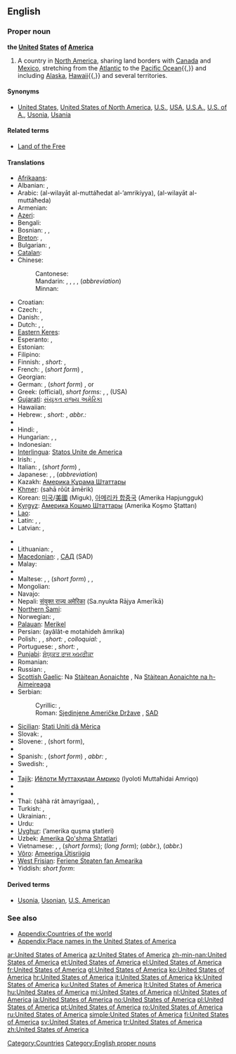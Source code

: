 ==English==
{{wikipedia|United States|United States of America}}

===Proper noun===
'''the [[united|United]] [[states|States]] [[of]] [[America]]'''

# A country in [[North America]], sharing land borders with [[Canada]] and [[Mexico]], stretching from the [[Atlantic Ocean|Atlantic]] to the [[Pacific Ocean]]{{,}} and including [[Alaska]], [[Hawaii]]{{,}} and several territories.

====Synonyms====
* {{italbrac-colon|country in North America}} [[United States]], [[United States of North America]], [[U.S.]], [[USA]], [[U.S.A.]], [[U.S. of A.]], [[Usonia]], [[Usania]]

====Related terms====
* [[Land of the Free]]

====Translations====
{{trans-top|Country in North America}}
* [[Afrikaans]]: {{t|af|Verenigde State van Amerika|xs=Afrikaans}}
* Albanian: {{t|sq|Shtete e Bashkuara të Amerikës|xs=Albanian}}, {{t|sq|SHBA|xs=Albanian}}
* Arabic: {{Arab|[[الولايات المتحدة الأمريكية]]}} (al-wilayāt al-muttáħedat al-’amrikíyya), {{Arab|[[الولايات المتحدة]]}} (al-wilayāt al-muttáħeda) {{f|p}}
* Armenian: {{t-|hy|Ամերիկայի Միացյալ Նահանգներ|tr=Amerikayi Miac'yal Nahangner}}
* [[Azeri]]: {{t+|az|Amerika Birləşmiş Ştatları|xs=Azeri}}
* Bengali: {{BNchar|[[মার্কিন যুক্তরাষ্ট্র]]}}
* Bosnian: {{t-|bs|Sjedinjene Američke Države|f|p}}, {{t-|bs|Amerika|f}}, {{t-|bs|SAD}}
* [[Breton]]: {{t|br|Stadoù-Unanet Amerika|f|p|xs=Breton}}, {{t-|br|SUA|xs=Breton}}
* Bulgarian: {{t|bg|Съединени Американски Щати|tr=Sǎedineni amerikanski štati}}, {{t|bg|САЩ}}
* [[Catalan]]: {{t|ca|Estats Units d'Amèrica|m|p}}
* Chinese:
*: Cantonese: {{tø|yue|美利堅合眾國|sc=Hani|xs=Cantonese}}
*: Mandarin: {{t|cmn|美利堅合衆國|sc=Hani}},  {{t|cmn|美利坚合众国|tr=Měilìjiān Hézhòngguó|sc=Hani}},  {{t-|cmn|美國|sc=Hani}},  {{t-|cmn|美国|tr=Měiguó|sc=Hani}}, {{t-|cmn|美|tr=Měi-|sc=Hani}} (''abbreviation'')
*: Minnan: {{t+|nan|Bí-kok}}
* Croatian: {{t-|hr|Sjedinjene Američke Države|f|p}}
* Czech: {{t-|cs|Spojené státy americké}}, {{t-|cs|Spojené státy}}
* Danish: {{t|da|Amerikas Forenede Stater}}, {{t|da|Forenede Stater}}
* Dutch: {{t+|nl|Verenigde Staten van Amerika|f|p}}, {{t+|nl|Verenigde Staten}}, {{t-|nl|VS}}
* [[Eastern Keres]]: {{tø|kee|'Amelika-hui-pu-'ia}}
* Esperanto: {{t+|eo|Usono|xs=Esperanto}}, {{t+|eo|Unuiĝintaj Ŝtatoj de Ameriko|xs=Esperanto}}
* Estonian: {{t+|et|Ameerika Ühendriigid}}
* Filipino: {{t-|tl|Estados Unidos ng Amerika|xs=Tagalog}}
* Finnish: {{t+|fi|Amerikan yhdysvallat}}, ''short:'' {{t+|fi|Yhdysvallat}}, {{t+|fi|USA}}
* French: {{t+|fr|États-Unis d'Amérique|m|p}}, (''short form'') {{t+|fr|États-Unis|m|p}}, {{t|fr|É-U}}
* Georgian: {{t-|ka|ამერიკის შეერთებული შტატები|tr=amerikis šeert'ebuli štatebi|sc=Geor|xs=Georgian}}
* German: {{t+|de|Vereinigte Staaten von Amerika||m|p}}, (''short form'') {{t+|de|Vereinigte Staaten|m|p}}, {{t+|de|USA|m|p}} or {{f|s}}
* Greek: {{t+|el|Ηνωμένες Πολιτείες της Αμερικής|f|p|tr=Inoménes Politeíes tis Amerikís}} (official), ''short forms:'' {{t-|el|Ηνωμένες Πολιτείες Αμερικής|f|p|tr=Inoménes Politeíes Amerikís}}, {{t+|el|Ηνωμένες Πολιτείες|f|p|tr=Inoménes Politeíes}}, {{t+|el|ΗΠΑ|f|p|tr=IPA}} (USA)
* [[Gujarati]]: [[સંયુકત રાજ્ય અમેરિકા]]
* Hawaiian: {{tø|haw|'Amelika Huipū'ia}}
* Hebrew: {{t|he|ארצות הברית של אמריקה|tr=Artsot ha-Brit shel Amerika}}, ''short:'' {{t|he|ארצות הברית|tr=Artsot ha-Brit}}, ''abbr.:'' {{t-|he|ארה״ב|tr=ARH-B}}
* {{trreq|Hiligaynon}}
* Hindi: {{t-|hi|संयुक्त राज्य अमरीका|tr=Sa.nyukta Rājya Amrīkā|xs=Hindi}}, {{t-|hi|संयुक्त राष्ट्र अमरीका|tr=Sa.nyukta Raštra Amrīkā|xs=Hindi}}
* Hungarian: {{t+|hu|Amerikai Egyesült Államok}},  {{t|hu|Egyesült Államok}},  {{t|hu|USA}}
* Indonesian: {{t-|id|Amerika Serikat|xs=Indonesian}}
* [[Interlingua]]: [[Statos Unite de America]]
* Irish: {{t|ga|Stáit Aontaithe Mheiriceá|xs=Irish}}, {{t|ga|Meiriceá|xs=Irish}}
* Italian: {{t+|it|Stati Uniti d'America|m|p}}, (''short form'') {{t+|it|Stati Uniti|m|p}}, {{t-|it|SUA}}
* Japanese: {{t+|ja|米国|tr=べいこく, Béikoku}}, {{t+|ja|アメリカ合衆国|tr=アメリカがっしゅうこく, Ameriká Gasshūkoku}}, {{t+|ja|米|tr=べい, Bei-}} (''abbreviation'')
* Kazakh: [[Америка Құрама Штаттары]]
* [[Khmer]]: {{Khmr|[[សហរដ្ឋអាមេរិក]]}} (sahā rōŭt āmērik)
* Korean: [[미국]]/[[美國]] (Miguk), [[아메리카 합중국]] (Amerika Hapjungguk)
* [[Kyrgyz]]: [[Америка Кошмо Штаттары]] (Amerika Koşmo Ştattarı)
* [[Lao]]: {{t-|lo|ສະຫະລັດອະເມລິກາ|tr=saha lat 'ameelikaa|sc=Laoo|xs=Lao}}
* Latin: {{t|la|Respublicae Unitae Americae}}, {{t|la|Status Uniti Americae}}, {{t|la|Civitates Foederatae Americae}}
* Latvian: {{t-|lv|Amerikas Savienotās Valstis|xs=Latvian}}, {{t-|lv|ASV|xs=Latvian}}
{{trans-mid}}
* {{trreq|Laz}}
* Lithuanian: {{t+|lt|Jungtinės Amerikos Valstijos|xs=Lithuanian}}, {{t+|lt|JAV|xs=Lithuanian}}
* [[Macedonian]]: {{t-|mk|Соединети Американски Држави|p|tr=Soedíneti Ameríkanski D'ržavi}}, [[САД]] (SAD)
* Malay: {{t|ms|Amerika Syarikat|xs=Malay}}
* {{trreq|Malayalam}}
* Maltese: {{t|mt|Stati Uniti ta' l-Amerika|xs=Maltese}}, {{t|mt|l-Istati Uniti ta' l-Amerika|xs=Maltese}}, (''short form'') {{t-|mt|Stati Uniti|xs=Maltese}}, {{t|mt|l-Istati Uniti|xs=Maltese}}, {{t-|mt|USA|xs=Maltese}}
* Mongolian: {{t|mn|Америкийн Нэгдсэн Улс|tr=Amerikiyn Negdsen Uls|sc=Cyrl|xs=Mongolian}}
* Navajo: {{tø|nv|Wááshindoon bikéyah ałhidadiidzooígíí}}
* Nepali: [[संयुक्त राज्य अमेरिका]] (Sa.nyukta Rājya Amerīkā)
* [[Northern Sami]]: {{tø|se|Amerihká ovttastuvvan stáhtat}}
* Norwegian: {{t+|no|Amerikas forente stater}}, {{t|no|De forente stater}}
* [[Palauan]]: [[Merikel]]
* Persian: {{fa-Arab|[[ایالات متحده آمریکا|ایالات متحدهٔ آمریکا]]}} (ayâlât-e motahideh âmrika)
* Polish: {{t-|pl|Stany Zjednoczone Ameryki|m|p}}, {{t-|pl|Stany Zjednoczone Ameryki Północnej}}, ''short:'' {{t+|pl|Stany Zjednoczone}}, ''colloquial:'' {{t|pl|Stany}}, {{t+|pl|USA}}
* Portuguese: {{t|pt|Estados Unidos da América|m|p}}, ''short:'' {{t+|pt|Estados Unidos|m|p}}, {{t+|pt|EUA}}
* [[Punjabi]]: [[ਸੰਯੁਕਤ ਰਾਜ ਅਮਰੀਕਾ]]
* Romanian: {{t+|ro|Statele Unite ale Americii|f|p}}
* Russian: {{t+|ru|Соединённые Штаты Америки|m|p|tr=Sojedinjónnyje Štáty Amériki}}, {{t+|ru|США}}
* [[Scottish Gaelic]]: Na [[Stàitean Aonaichte]] {{f|p}}, Na [[Stàitean Aonaichte na h-Aimeireaga]] {{f|p}}
* Serbian:
*: Cyrillic: {{t-|sr|Сједињене Америчке Државе|f|p|sc=Cyrl}}, {{t-|sr|САД|sc=Cyrl}}
*: Roman: [[Sjedinjene Američke Države]] {{f|p}}, [[SAD]]
* [[Sicilian]]: [[Stati Uniti dâ Mèrica]] {{m|p}}
* Slovak: {{t|sk|Spojené Štáty Americké|m|p}}, {{t-|sk|USA}}
* Slovene: {{t|sl|Združene države Amerike|f|p}}, {{t|sl|Združene države|f|p}} (short form), {{t|sl|ZDA}}
* {{trreq|Sotho}}
* Spanish: {{t+|es|Estados Unidos de América|m|s}}, (''short form'') {{t+|es|Estados Unidos|m|s}}, ''abbr:'' {{t-|es|EE. UU.|m|s}}, {{t-|es|EEUU}}
* Swedish: {{t|sv|Amerikas förenade stater}}, {{t|sv|Förenta staterna}}
* {{trreq|Tagalog}}
* [[Tajik]]: [[Иёлоти Муттаҳидаи Амриқо]] (Iyoloti Muttaħidai Amriqo)
* {{trreq|Tamil}}
* {{trreq|Telugu}}
* Thai: {{Thai|[[สหรัฐอเมริกา]]}} (sàhà rát àmayrígaa),  {{t|th|อเมริกา|tr=àmayrígaa}},  {{t|th|ประเทศสหรัฐอเมริกา|tr=bpràtêt sàhà rát àmayrígaa}}
* Turkish: {{t+|tr|Amerika Birleşik Devletleri}}, {{t+|tr|ABD}}
* Ukrainian: {{t|uk|Сполучені Штати Америки|m|p|tr=Spolučeni Štáti Amériki|xs=Ukrainian}}, {{t+|uk|США|xs=Ukrainian}}
* Urdu: {{t|ur|ریاستہائے متحدہ امریکہ|tr=riyaastahaa'e muttaHidah amriikaa|xs=Urdu}}
* [[Uyghur]]: {{ug-Arab|[[ئامېرىكا قوشما شتاتلىرى]]}} (’amerika quşma ştatleri)
* Uzbek: [[Amerika Qo'shma Shtatlari]]
* Vietnamese: {{t+|vi|Hoa Kỳ|xs=Vietnamese}}, {{t|vi|Nước Mỹ|xs=Vietnamese}}, {{t|vi|Mỹ Quốc|xs=Vietnamese}} (''short forms''); {{t|vi|Hợp Chủng Quốc Hoa Kỳ|xs=Vietnamese}} (''long form''); {{t-|vi|HK|xs=Vietnamese}} (''abbr.''), {{t+|vi|Mỹ|xs=Vietnamese}} (''abbr.'')
* [[Võro]]: [[Ameeriga Ütisriigiq]]
* [[West Frisian]]: [[Feriene Steaten fan Amearika]]
* Yiddish: ''short form'': {{t-|yi|פֿאַראייניקטע שטאַטן|p|tr=Fareynikte Shtatn|xs=Yiddish}}
{{trans-bottom}}

====Derived terms====
* [[Usonia]], [[Usonian]], [[U.S. American]]

===See also===
* [[Appendix:Countries of the world]]
* [[Appendix:Place names in the United States of America]]

[[Category:Countries]]
[[Category:English proper nouns]]

[[ar:United States of America]]
[[az:United States of America]]
[[zh-min-nan:United States of America]]
[[et:United States of America]]
[[el:United States of America]]
[[fr:United States of America]]
[[gl:United States of America]]
[[ko:United States of America]]
[[hr:United States of America]]
[[it:United States of America]]
[[kk:United States of America]]
[[ku:United States of America]]
[[lt:United States of America]]
[[hu:United States of America]]
[[mi:United States of America]]
[[nl:United States of America]]
[[ja:United States of America]]
[[no:United States of America]]
[[pl:United States of America]]
[[pt:United States of America]]
[[ro:United States of America]]
[[ru:United States of America]]
[[simple:United States of America]]
[[fi:United States of America]]
[[sv:United States of America]]
[[tr:United States of America]]
[[zh:United States of America]]